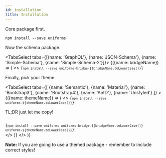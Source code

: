 ```yaml
---
id: installation
title: Installation
---
```



Core package first.

```shell
npm install --save uniforms
```

Now the schema package.

<TabsSelect tabs={[{name: 'GraphQL'}, {name: 'JSON-Schema'}, {name: 'Simple-Schema'}, {name: 'Simple-Schema-2'}]}>
  {({name: bridgeName}) => (
    <>
      <Code language="shell">{`npm install --save uniforms-bridge-${bridgeName.toLowerCase()}`}</Code>
      <p>Finally, pick your theme.</p>
      <TabsSelect
        tabs={[
          {name: 'Semantic'},
          {name: 'Material'},
          {name: 'Bootstrap3'},
          {name: 'Bootstrap4'},
          {name: 'AntD'},
          {name: 'Unstyled'}
        ]}
      >
        {({name: themeName}) => (
          <>
            <Code language="shell">{`npm install --save uniforms-${themeName.toLowerCase()}`}</Code>
            <p>TL;DR just let me copy!</p>
            <Code language="shell">
              {`npm install --save uniforms uniforms-bridge-${bridgeName.toLowerCase()} uniforms-${themeName.toLowerCase()}`}
            </Code>
          </>
        )}
      </TabsSelect>
    </>
  )}
</TabsSelect>

**Note:** If you are going to use a themed package - remember to include correct styles!
